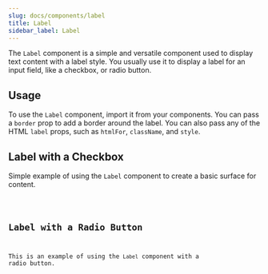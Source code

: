 ```yaml
---
slug: docs/components/label
title: Label
sidebar_label: Label
---
```


The `Label` component is a simple and versatile component used to display text content with a label style.
You usually use it to display a label for an input field, like a checkbox, or radio button.

## Usage

To use the `Label` component, import it from your components. You can pass a `border` prop to add a border around the label.
You can also pass any of the HTML `label` props, such as `htmlFor`, `className`, and `style`.




## Label with a Checkbox

Simple example of using the `Label` component to create a basic surface for content.


<CodeSample>
    <LabelCheckboxDemo/>
</CodeSample>

<Code code={LabelCheckboxSource} lang="tsx" />

## Label with a Radio Button

This is an example of using the `Label` component with a radio button.


<CodeSample>
    <LabelRadioButtonDemo/>
</CodeSample>

<Code code={LabelRadioButtonSource} lang="tsx" />
